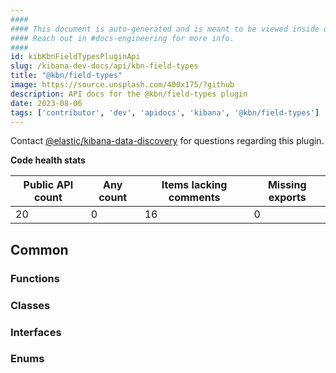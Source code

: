 ```yaml
---
####
#### This document is auto-generated and is meant to be viewed inside our experimental, new docs system.
#### Reach out in #docs-engineering for more info.
####
id: kibKbnFieldTypesPluginApi
slug: /kibana-dev-docs/api/kbn-field-types
title: "@kbn/field-types"
image: https://source.unsplash.com/400x175/?github
description: API docs for the @kbn/field-types plugin
date: 2023-08-06
tags: ['contributor', 'dev', 'apidocs', 'kibana', '@kbn/field-types']
---
```




Contact [@elastic/kibana-data-discovery](https://github.com/orgs/elastic/teams/kibana-data-discovery) for questions regarding this plugin.

**Code health stats**

| Public API count  | Any count | Items lacking comments | Missing exports |
|-------------------|-----------|------------------------|-----------------|
| 20 | 0 | 16 | 0 |

## Common

### Functions
<DocDefinitionList data={kbnFieldTypesObj.common.functions}/>

### Classes
<DocDefinitionList data={kbnFieldTypesObj.common.classes}/>

### Interfaces
<DocDefinitionList data={kbnFieldTypesObj.common.interfaces}/>

### Enums
<DocDefinitionList data={kbnFieldTypesObj.common.enums}/>

